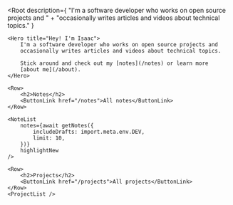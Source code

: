 
<Root
	description={
		"I'm a software developer who works on open source projects and "
		+ "occasionally writes articles and videos about technical topics."
	}
>
	<Hero title="Hey! I'm Isaac">
		I'm a software developer who works on open source projects and
		occasionally writes articles and videos about technical topics.
		
		Stick around and check out my [notes](/notes) or learn more
		[about me](/about).
	</Hero>

	<Row>
		<h2>Notes</h2>
		<ButtonLink href="/notes">All notes</ButtonLink>
	</Row>
	
	<NoteList
		notes={await getNotes({
			includeDrafts: import.meta.env.DEV,
			limit: 10,
		})}
		highlightNew
	/>

	<Row>
		<h2>Projects</h2>
		<ButtonLink href="/projects">All projects</ButtonLink>
	</Row>
	<ProjectList />
</Root>
